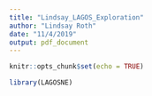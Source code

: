 ```yaml
---
title: "Lindsay_LAGOS_Exploration"
author: "Lindsay Roth"
date: "11/4/2019"
output: pdf_document
---
```


```r
knitr::opts_chunk$set(echo = TRUE)
```

```r
library(LAGOSNE)



```


